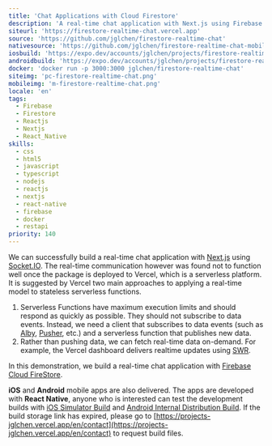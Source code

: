 ```yaml
---
title: 'Chat Applications with Cloud Firestore'
description: 'A real-time chat application with Next.js using Firebase Cloud FireStore'
siteurl: 'https://firestore-realtime-chat.vercel.app'
source: 'https://github.com/jglchen/firestore-realtime-chat'
nativesource: 'https://github.com/jglchen/firestore-realtime-chat-mobile'
iosbuild: 'https://expo.dev/accounts/jglchen/projects/firestore-realtime-chat/builds/2c3cb3b7-2253-421f-9ab7-cb5ff98492b6'
androidbuild: 'https://expo.dev/accounts/jglchen/projects/firestore-realtime-chat/builds/de478887-4f60-43d5-9911-d20d55627706'
docker: 'docker run -p 3000:3000 jglchen/firestore-realtime-chat'
siteimg: 'pc-firestore-realtime-chat.png'
mobileimg: 'm-firestore-realtime-chat.png'
locale: 'en'
tags:
  - Firebase
  - Firestore
  - Reactjs
  - Nextjs
  - React_Native
skills:
  - css
  - html5
  - javascript
  - typescript
  - nodejs
  - reactjs
  - nextjs
  - react-native
  - firebase
  - docker
  - restapi
priority: 140
---
```


We can successfully build a real-time chat application with [Next.js](https://nextjs.org/) using [Socket.IO](https://socket.io/). The real-time communication however was found not to function well once the package is deployed to Vercel, which is a serverless platform. It is suggested by Vercel two main approaches to applying a real-time model to stateless serverless functions.

1. Serverless Functions have maximum execution limits and should respond as quickly as possible. They should not subscribe to data events. Instead, we need a client that subscribes to data events (such as [Alby](https://ably.com/), [Pusher](https://pusher.com/), etc.) and a serverless function that publishes new data.
2. Rather than pushing data, we can fetch real-time data on-demand. For example, the Vercel dashboard delivers realtime updates using [SWR](https://swr.vercel.app/).

In this demonstration, we build a real-time chat application with [Firebase Cloud FireStore](https://firebase.google.com/products/firestore). 

**iOS** and **Android** mobile apps are also delivered. The apps are developed with **React Native**, anyone who is interested can test the development builds with [iOS Simulator Build](https://expo.dev/accounts/jglchen/projects/firestore-realtime-chat/builds/2c3cb3b7-2253-421f-9ab7-cb5ff98492b6) and [Android Internal Distribution Build](https://expo.dev/accounts/jglchen/projects/firestore-realtime-chat/builds/de478887-4f60-43d5-9911-d20d55627706). If the build storage link has expired, please go to [https://projects-jglchen.vercel.app/en/contact](https://projects-jglchen.vercel.app/en/contact) to request build files.
